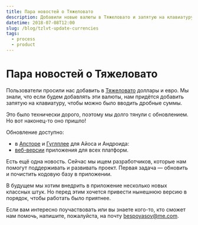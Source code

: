 ```yaml
---
title: Пара новостей о Тяжеловато
description: Добавили новые валюты в Тяжеловато и запятую на клавиатуру. Ищем разработчиков, которые могут нам помочь с поддержкой.
datetime: 2018-07-08T12:00
slug: /blog/tzlvt-update-currencies
tags:
  - process
  - product
---
```


# Пара новостей о Тяжеловато

Пользователи просили нас добавить в [Тяжеловато](/projects/tzlvt) доллары и евро. Мы знали, что если будем добавлять эти валюты, нам придётся добавить запятую на клавиатуру, чтобы можно было вводить дробные суммы.

Это было технически дорого, поэтому мы долго тянули с обновлением. Но вот наконец-то оно пришло!

Обновление доступно:

- в [Апсторе](https://itunes.apple.com/us/app/tzlvt/id1093713971?ls=1&mt=8) и [Гуглплее](https://play.google.com/store/apps/details?id=ru.bespoyasov.tzlvt) для Айоса и Андроида:
- [веб-версии](https://fuckgrechka.ru/tzlvt/) приложения для всех платформ.

Есть ещё одна новость. Сейчас мы ищем разработчиков, которые нам помогут поддерживать и развивать проект. Первая задача — обновить и почистить кодовую базу в приложении.

В будущем мы хотим внедрить в приложение несколько новых классных штук. Но перед этим хочется привести нынешнюю версию в порядок, чтобы работать было приятнее.

Если вам интересно поучаствовать или вы знаете кого-то, кто сможет нам помочь, напишите, пожалуйста, на почту bespoyasov@me.com.
